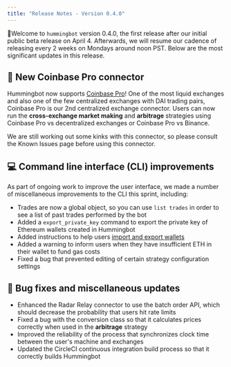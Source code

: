 ```yaml
---
title: "Release Notes - Version 0.4.0"
---
```


🚀Welcome to `hummingbot` version 0.4.0, the first release after our initial public beta release on April 4. Afterwards, we will resume our cadence of releasing every 2 weeks on Mondays around noon PST. Below are the most significant updates in this release.

## 🔗 New Coinbase Pro connector

Hummingbot now supports [Coinbase Pro](/connectors/coinbase)! One of the most liquid exchanges and also one of the few centralized exchanges with DAI trading pairs, Coinbase Pro is our 2nd centralized exchange connector. Users can now run the **cross-exchange market making** and **arbitrage** strategies using Coinbase Pro vs decentralized exchanges or Coinbase Pro vs Binance.

We are still working out some kinks with this connector, so please consult the Known Issues page before using this connector.

## 💻 Command line interface (CLI) improvements

As part of ongoing work to improve the user interface, we made a number of miscellaneous improvements to the CLI this sprint, including:

- Trades are now a global object, so you can use `list trades` in order to see a list of past trades performed by the bot
- Added a `export_private_key` command to export the private key of Ethereum wallets created in Hummingbot
- Added instructions to help users [import and export wallets](https://docs.hummingbot.io/advanced/wallet/)
- Added a warning to inform users when they have insufficient ETH in their wallet to fund gas costs
- Fixed a bug that prevented editing of certain strategy configuration settings

## 🐞 Bug fixes and miscellaneous updates

- Enhanced the Radar Relay connector to use the batch order API, which should decrease the probability that users hit rate limits
- Fixed a bug with the conversion class so that it calculates prices correctly when used in the **arbitrage** strategy
- Improved the reliability of the process that synchronizes clock time between the user's machine and exchanges
- Updated the CircleCI continuous integration build process so that it correctly builds Hummingbot
